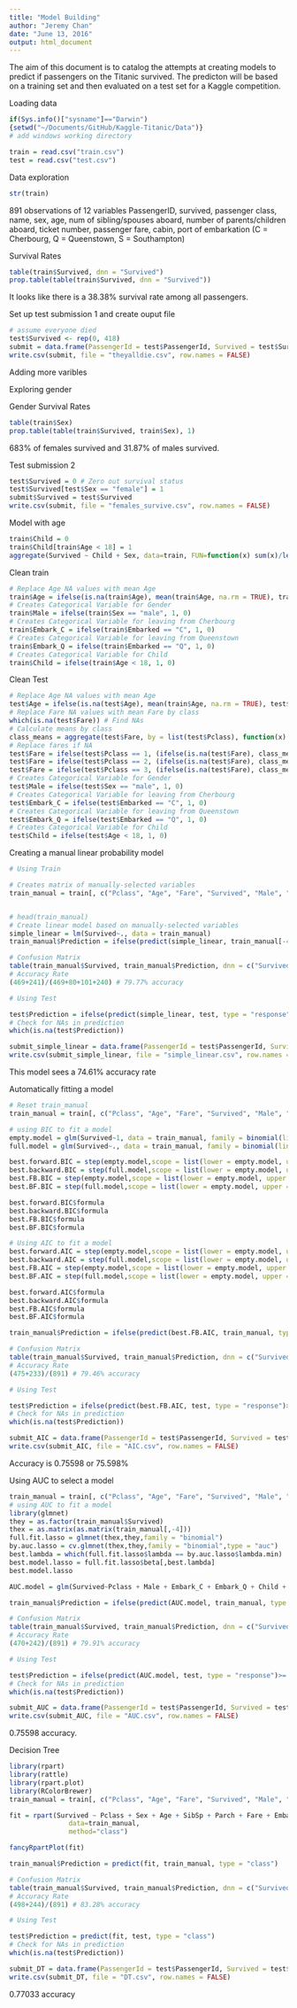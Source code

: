 ```yaml
---
title: "Model Building"
author: "Jeremy Chan"
date: "June 13, 2016"
output: html_document
---
```


The aim of this document is to catalog the attempts at creating models to predict if passengers on the Titanic survived. The predicton will be based on a training set and then evaluated on a test set for a Kaggle competition.

Loading data
```r
if(Sys.info()["sysname"]=="Darwin")
{setwd("~/Documents/GitHub/Kaggle-Titanic/Data")}
# add windows working directory

train = read.csv("train.csv")
test = read.csv("test.csv")
```

Data exploration
```r
str(train)
```
891 observations of 12 variables
  PassengerID, survived, passenger class, name, sex, age, num of sibling/spouses aboard, number of parents/children aboard, ticket number, passenger fare, cabin, port of embarkation (C = Cherbourg, Q = Queenstown, S = Southampton)
  
Survival Rates
```r
table(train$Survived, dnn = "Survived")
prop.table(table(train$Survived, dnn = "Survived"))
```

It looks like there is a 38.38% survival rate among all passengers. 

Set up test submission 1 and create ouput file 
```r
# assume everyone died
test$Survived <- rep(0, 418)
submit = data.frame(PassengerId = test$PassengerId, Survived = test$Survived)
write.csv(submit, file = "theyalldie.csv", row.names = FALSE)
```

Adding more varibles

Exploring gender

Gender Survival Rates
```r
table(train$Sex)
prop.table(table(train$Survived, train$Sex), 1)
```

683% of females survived and 31.87% of males survived. 

Test submission 2
```r
test$Survived = 0 # Zero out survival status
test$Survived[test$Sex == "female"] = 1
submit$Survived = test$Survived
write.csv(submit, file = "females_survive.csv", row.names = FALSE)
```

Model with age
```r
train$Child = 0
train$Child[train$Age < 18] = 1
aggregate(Survived ~ Child + Sex, data=train, FUN=function(x) sum(x)/length(x))
```

Clean train
```r
# Replace Age NA values with mean Age
train$Age = ifelse(is.na(train$Age), mean(train$Age, na.rm = TRUE), train$Age) 
# Creates Categorical Variable for Gender
train$Male = ifelse(train$Sex == "male", 1, 0) 
# Creates Categorical Variable for leaving from Cherbourg
train$Embark_C = ifelse(train$Embarked == "C", 1, 0) 
# Creates Categorical Variable for leaving from Queenstown
train$Embark_Q = ifelse(train$Embarked == "Q", 1, 0) 
# Creates Categorical Variable for Child
train$Child = ifelse(train$Age < 18, 1, 0) 
```

Clean Test
```r
# Replace Age NA values with mean Age
test$Age = ifelse(is.na(test$Age), mean(train$Age, na.rm = TRUE), test$Age) 
# Replace Fare NA values with mean Fare by class
which(is.na(test$Fare)) # Find NAs
# Calculate means by class
class_means = aggregate(test$Fare, by = list(test$Pclass), function(x) mean(x, na.rm = T))[,2]
# Replace fares if NA
test$Fare = ifelse(test$Pclass == 1, (ifelse(is.na(test$Fare), class_means[1], test$Fare)), test$Fare)
test$Fare = ifelse(test$Pclass == 2, (ifelse(is.na(test$Fare), class_means[2], test$Fare)), test$Fare)
test$Fare = ifelse(test$Pclass == 3, (ifelse(is.na(test$Fare), class_means[3], test$Fare)), test$Fare)
# Creates Categorical Variable for Gender
test$Male = ifelse(test$Sex == "male", 1, 0) 
# Creates Categorical Variable for leaving from Cherbourg
test$Embark_C = ifelse(test$Embarked == "C", 1, 0) 
# Creates Categorical Variable for leaving from Queenstown
test$Embark_Q = ifelse(test$Embarked == "Q", 1, 0) 
# Creates Categorical Variable for Child
test$Child = ifelse(test$Age < 18, 1, 0) 
```

Creating a manual linear probability model
```r
# Using Train

# Creates matrix of manually-selected variables
train_manual = train[, c("Pclass", "Age", "Fare", "Survived", "Male", "Embark_C", "Embark_Q", "Child")]


# head(train_manual)
# Create linear model based on manually-selected variables
simple_linear = lm(Survived~., data = train_manual)
train_manual$Prediction = ifelse(predict(simple_linear, train_manual[-4], type = "response")>= .5, 1, 0)

# Confusion Matrix
table(train_manual$Survived, train_manual$Prediction, dnn = c("Survived", "Predicted"))
# Accuracy Rate
(469+241)/(469+80+101+240) # 79.77% accuracy

# Using Test

test$Prediction = ifelse(predict(simple_linear, test, type = "response")>= .5, 1, 0)
# Check for NAs in prediction
which(is.na(test$Prediction))

submit_simple_linear = data.frame(PassengerId = test$PassengerId, Survived = test$Prediction)
write.csv(submit_simple_linear, file = "simple_linear.csv", row.names = FALSE)
```

This model sees a 74.61% accuracy rate

Automatically fitting a model
```r
# Reset train_manual
train_manual = train[, c("Pclass", "Age", "Fare", "Survived", "Male", "Embark_C", "Embark_Q", "Child", "SibSp", "Parch")]

# using BIC to fit a model
empty.model = glm(Survived~1, data = train_manual, family = binomial(link=logit))
full.model = glm(Survived~., data = train_manual, family = binomial(link=logit))

best.forward.BIC = step(empty.model,scope = list(lower = empty.model, upper = full.model),direction = "forward", criterion = "BIC", trace = FALSE)
best.backward.BIC = step(full.model,scope = list(lower = empty.model, upper = full.model),direction = "backward", criterion = "BIC", trace = FALSE)
best.FB.BIC = step(empty.model,scope = list(lower = empty.model, upper = full.model),direction = "both", criterion = "BIC", trace = FALSE)
best.BF.BIC = step(full.model,scope = list(lower = empty.model, upper = full.model),direction = "both", criterion = "BIC", trace = FALSE)

best.forward.BIC$formula
best.backward.BIC$formula
best.FB.BIC$formula
best.BF.BIC$formula

# Using AIC to fit a model
best.forward.AIC = step(empty.model,scope = list(lower = empty.model, upper = full.model),direction = "forward", criterion = "AIC", trace = FALSE)
best.backward.AIC = step(full.model,scope = list(lower = empty.model, upper = full.model),direction = "backward", criterion = "AIC", trace = FALSE)
best.FB.AIC = step(empty.model,scope = list(lower = empty.model, upper = full.model),direction = "both", criterion = "AIC", trace = FALSE)
best.BF.AIC = step(full.model,scope = list(lower = empty.model, upper = full.model),direction = "both", criterion = "AIC", trace = FALSE)

best.forward.AIC$formula
best.backward.AIC$formula
best.FB.AIC$formula
best.BF.AIC$formula

train_manual$Prediction = ifelse(predict(best.FB.AIC, train_manual, type = "response")>= .5, 1, 0)

# Confusion Matrix
table(train_manual$Survived, train_manual$Prediction, dnn = c("Survived", "Predicted"))
# Accuracy Rate
(475+233)/(891) # 79.46% accuracy

# Using Test

test$Prediction = ifelse(predict(best.FB.AIC, test, type = "response")>= .5, 1, 0)
# Check for NAs in prediction
which(is.na(test$Prediction))

submit_AIC = data.frame(PassengerId = test$PassengerId, Survived = test$Prediction)
write.csv(submit_AIC, file = "AIC.csv", row.names = FALSE)
```

Accuracy is 0.75598 or 75.598%


Using AUC to select a model
```r
train_manual = train[, c("Pclass", "Age", "Fare", "Survived", "Male", "Embark_C", "Embark_Q", "Child", "SibSp", "Parch")]
# using AUC to fit a model
library(glmnet)
they = as.factor(train_manual$Survived)
thex = as.matrix(as.matrix(train_manual[,-4]))
full.fit.lasso = glmnet(thex,they,family = "binomial")
by.auc.lasso = cv.glmnet(thex,they,family = "binomial",type = "auc")
best.lambda = which(full.fit.lasso$lambda == by.auc.lasso$lambda.min)
best.model.lasso = full.fit.lasso$beta[,best.lambda]
best.model.lasso

AUC.model = glm(Survived~Pclass + Male + Embark_C + Embark_Q + Child + SibSp + Parch, data = train_manual, family = binomial(link=logit))

train_manual$Prediction = ifelse(predict(AUC.model, train_manual, type = "response")>= .5, 1, 0)

# Confusion Matrix
table(train_manual$Survived, train_manual$Prediction, dnn = c("Survived", "Predicted"))
# Accuracy Rate
(470+242)/(891) # 79.91% accuracy

# Using Test

test$Prediction = ifelse(predict(AUC.model, test, type = "response")>= .5, 1, 0)
# Check for NAs in prediction
which(is.na(test$Prediction))

submit_AUC = data.frame(PassengerId = test$PassengerId, Survived = test$Prediction)
write.csv(submit_AUC, file = "AUC.csv", row.names = FALSE)
```
0.75598 accuracy. 

Decision Tree
```r
library(rpart)
library(rattle)
library(rpart.plot)
library(RColorBrewer)
train_manual = train[, c("Pclass", "Age", "Fare", "Survived", "Male", "Embarked", "Child", "SibSp", "Parch", "Sex")]

fit = rpart(Survived ~ Pclass + Sex + Age + SibSp + Parch + Fare + Embarked,
               data=train_manual,
               method="class")

fancyRpartPlot(fit)

train_manual$Prediction = predict(fit, train_manual, type = "class")

# Confusion Matrix
table(train_manual$Survived, train_manual$Prediction, dnn = c("Survived", "Predicted"))
# Accuracy Rate
(498+244)/(891) # 83.28% accuracy

# Using Test

test$Prediction = predict(fit, test, type = "class")
# Check for NAs in prediction
which(is.na(test$Prediction))

submit_DT = data.frame(PassengerId = test$PassengerId, Survived = test$Prediction)
write.csv(submit_DT, file = "DT.csv", row.names = FALSE)
```

0.77033 accuracy